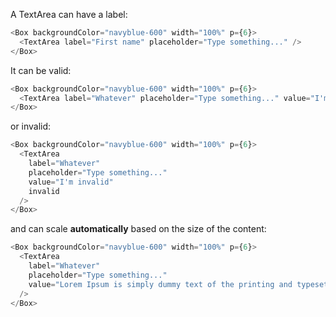 A TextArea can have a label:

```typescript jsx
<Box backgroundColor="navyblue-600" width="100%" p={6}>
  <TextArea label="First name" placeholder="Type something..." />
</Box>
```

It can be valid:

```typescript jsx
<Box backgroundColor="navyblue-600" width="100%" p={6}>
  <TextArea label="Whatever" placeholder="Type something..." value="I'm valid" />
</Box>
```

or invalid:

```typescript jsx
<Box backgroundColor="navyblue-600" width="100%" p={6}>
  <TextArea
    label="Whatever"
    placeholder="Type something..."
    value="I'm invalid"
    invalid
  />
</Box>
```

and can scale **automatically** based on the size of the content:

```typescript jsx
<Box backgroundColor="navyblue-600" width="100%" p={6}>
  <TextArea
    label="Whatever"
    placeholder="Type something..."
    value="Lorem Ipsum is simply dummy text of the printing and typesetting industry. Lorem Ipsum has been the industry's standard dummy text ever since the 1500s, when an unknown printer took a galley of type and scrambled it to make a type specimen book. It has survived not only five centuries, but also the leap into electronic typesetting, remaining essentially unchanged. It was popularised in the 1960s with the release of Letraset sheets containing Lorem Ipsum passages, and more recently with desktop publishing software like Aldus PageMaker including versions of Lorem Ipsum"
  />
</Box>
```
